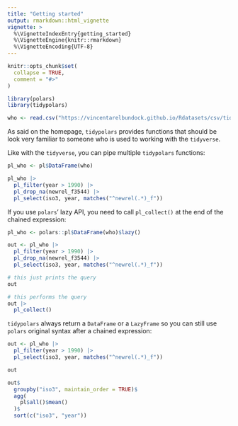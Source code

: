 ```yaml
---
title: "Getting started"
output: rmarkdown::html_vignette
vignette: >
  %\VignetteIndexEntry{getting_started}
  %\VignetteEngine{knitr::rmarkdown}
  %\VignetteEncoding{UTF-8}
---
```


```r
knitr::opts_chunk$set(
  collapse = TRUE,
  comment = "#>"
)
```

```r
library(polars)
library(tidypolars)

who <- read.csv("https://vincentarelbundock.github.io/Rdatasets/csv/tidyr/who.csv")
```

As said on the homepage, `tidypolars` provides functions that should be look very
familiar to someone who is used to working with the `tidyverse`. 

Like with the `tidyverse`, you can pipe multiple `tidypolars` functions:

```r
pl_who <- pl$DataFrame(who)

pl_who |> 
  pl_filter(year > 1990) |> 
  pl_drop_na(newrel_f3544) |> 
  pl_select(iso3, year, matches("^newrel(.*)_f"))
```

If you use `polars`' lazy API, you need to call `pl_collect()` at the end of the 
chained expression:

```r
pl_who <- polars::pl$DataFrame(who)$lazy()

out <- pl_who |> 
  pl_filter(year > 1990) |> 
  pl_drop_na(newrel_f3544) |> 
  pl_select(iso3, year, matches("^newrel(.*)_f"))

# this just prints the query
out

# this performs the query
out |> 
  pl_collect()
```

`tidypolars` always return a `DataFrame` or a `LazyFrame` so you can still use
`polars` original syntax after a chained expression:

```r
out <- pl_who |> 
  pl_filter(year > 1990) |> 
  pl_select(iso3, year, matches("^newrel(.*)_f"))

out

out$
  groupby("iso3", maintain_order = TRUE)$
  agg(
    pl$all()$mean()
  )$
  sort(c("iso3", "year"))
```

